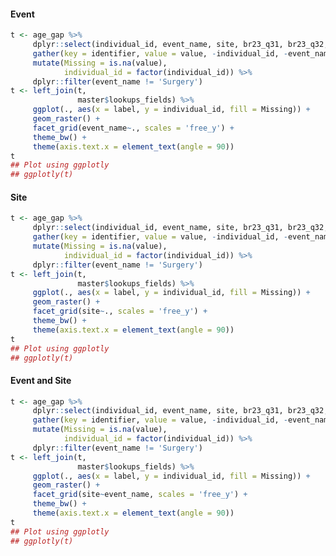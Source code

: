 #### Event
```r
t <- age_gap %>%
     dplyr::select(individual_id, event_name, site, br23_q31, br23_q32, br23_q33, br23_q34, br23_q35, br23_q36, br23_q37, br23_q38, br23_q39, br23_q40, br23_q41, br23_q42, br23_q43, br23_q44, br23_q45, br23_q46, br23_q47, br23_q48, br23_q49, br23_q50, br23_q51, br23_q52, br23_q53, brbi_raw, brbi_scale, brsef_raw, brsef_scale, brsee_scale, brfu_scale, brst_raw, brst_scale, brbs_raw, brbs_scale, bras_raw, bras_scale, brhl_scale) %>%
     gather(key = identifier, value = value, -individual_id, -event_name, -site) %>%
     mutate(Missing = is.na(value),
            individual_id = factor(individual_id)) %>%
     dplyr::filter(event_name != 'Surgery')
t <- left_join(t,
               master$lookups_fields) %>%
     ggplot(., aes(x = label, y = individual_id, fill = Missing)) +
     geom_raster() +
     facet_grid(event_name~., scales = 'free_y') +
     theme_bw() +
     theme(axis.text.x = element_text(angle = 90))
t
## Plot using ggplotly
## ggplotly(t)


```

#### Site
```r
t <- age_gap %>%
     dplyr::select(individual_id, event_name, site, br23_q31, br23_q32, br23_q33, br23_q34, br23_q35, br23_q36, br23_q37, br23_q38, br23_q39, br23_q40, br23_q41, br23_q42, br23_q43, br23_q44, br23_q45, br23_q46, br23_q47, br23_q48, br23_q49, br23_q50, br23_q51, br23_q52, br23_q53, brbi_raw, brbi_scale, brsef_raw, brsef_scale, brsee_scale, brfu_scale, brst_raw, brst_scale, brbs_raw, brbs_scale, bras_raw, bras_scale, brhl_scale) %>%
     gather(key = identifier, value = value, -individual_id, -event_name, -site) %>%
     mutate(Missing = is.na(value),
            individual_id = factor(individual_id)) %>%
     dplyr::filter(event_name != 'Surgery')
t <- left_join(t,
               master$lookups_fields) %>%
     ggplot(., aes(x = label, y = individual_id, fill = Missing)) +
     geom_raster() +
     facet_grid(site~., scales = 'free_y') +
     theme_bw() +
     theme(axis.text.x = element_text(angle = 90))
t
## Plot using ggplotly
## ggplotly(t)


```


#### Event and Site
```r
t <- age_gap %>%
     dplyr::select(individual_id, event_name, site, br23_q31, br23_q32, br23_q33, br23_q34, br23_q35, br23_q36, br23_q37, br23_q38, br23_q39, br23_q40, br23_q41, br23_q42, br23_q43, br23_q44, br23_q45, br23_q46, br23_q47, br23_q48, br23_q49, br23_q50, br23_q51, br23_q52, br23_q53, brbi_raw, brbi_scale, brsef_raw, brsef_scale, brsee_scale, brfu_scale, brst_raw, brst_scale, brbs_raw, brbs_scale, bras_raw, bras_scale, brhl_scale) %>%
     gather(key = identifier, value = value, -individual_id, -event_name, -site) %>%
     mutate(Missing = is.na(value),
            individual_id = factor(individual_id)) %>%
     dplyr::filter(event_name != 'Surgery')
t <- left_join(t,
               master$lookups_fields) %>%
     ggplot(., aes(x = label, y = individual_id, fill = Missing)) +
     geom_raster() +
     facet_grid(site~event_name, scales = 'free_y') +
     theme_bw() +
     theme(axis.text.x = element_text(angle = 90))
t
## Plot using ggplotly
## ggplotly(t)

```
